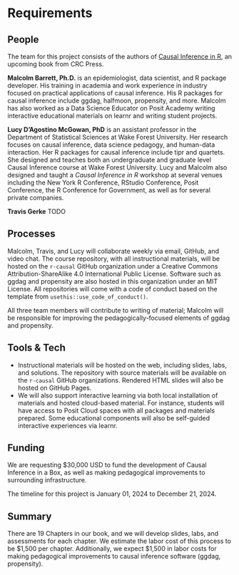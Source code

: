 # Requirements

## People

The team for this project consists of the authors of [Causal Inference in R](https://www.r-causal.org/), an upcoming book from CRC Press.

**Malcolm Barrett, Ph.D.** is an epidemiologist, data scientist, and R package developer. His training in academia and work experience in industry focused on practical applications of causal inference. His R packages for causal inference include ggdag, halfmoon, propensity, and more. Malcolm has also worked as a Data Science Educator on Posit Academy writing interactive educational materials on learnr and writing student projects. 

**Lucy D'Agostino McGowan, PhD** is an assistant professor in the Department of Statistical Sciences at Wake Forest University. Her research focuses on causal inference, data science pedagogy, and human-data interaction. Her R packages for causal inference include tipr and quartets. She designed and teaches both an undergraduate and graduate level Causal Inference course at Wake Forest University. Lucy and Malcolm also designed and taught a *Causal Inference in R* workshop at several venues including the New York R Conference, RStudio Conference, Posit Conference, the R Conference for Government, as well as for several private companies.

**Travis Gerke** TODO

## Processes

Malcolm, Travis, and Lucy will collaborate weekly via email, GitHub, and video chat. The course repository, with all instructional materials, will be hosted on the `r-causal` GitHub organization under a Creative Commons Attribution-ShareAlike 4.0 International Public License. Software such as ggdag and propensity are also hosted in this organization under an MIT License. All repositories will come with a code of conduct based on the template from `usethis::use_code_of_conduct()`. 

All three team members will contribute to writing of material; Malcolm will be responsible for improving the pedagogically-focused elements of ggdag and propensity.

## Tools & Tech

* Instructional materials will be hosted on the web, including slides, labs, and solutions. The repository with source materials will be available on the `r-causal` GitHub organizations. Rendered HTML slides will also be hosted on GitHub Pages.
* We will also support interactive learning via both local installation of materials and hosted cloud-based material. For instance, students will have access to Posit Cloud spaces with all packages and materials prepared. Some educational components will also be self-guided interactive experiences via learnr.

## Funding

We are requesting $30,000 USD to fund the development of Causal Inference in a Box, as well as making pedagogical improvements to surrounding infrastructure.

The timeline for this project is January 01, 2024 to December 21, 2024.

## Summary

There are 19 Chapters in our book, and we will develop slides, labs, and assessments for each chapter. We estimate the labor cost of this process to be $1,500 per chapter. Additionally, we expect $1,500 in labor costs for making pedagogical improvements to causal inference software (ggdag, propensity).
